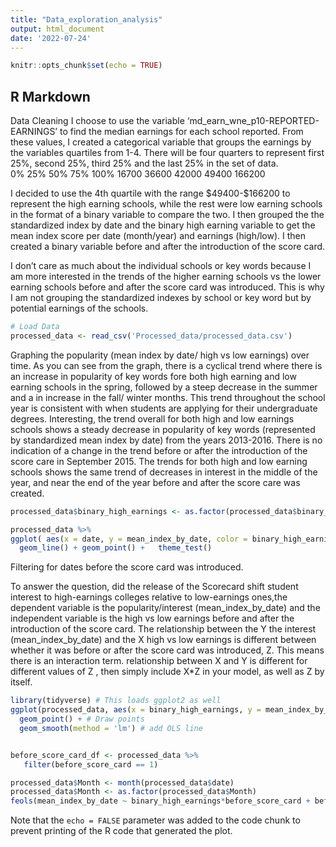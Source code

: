 ```yaml
---
title: "Data_exploration_analysis"
output: html_document
date: '2022-07-24'
---
```


```r
knitr::opts_chunk$set(echo = TRUE)
```

## R Markdown

Data Cleaning
I choose to use the variable 'md_earn_wne_p10-REPORTED-EARNINGS' to find the median earnings for each school reported. From these values, I created a categorical variable that groups the earnings by the variables quartiles from 1-4. There will be four quarters to represent first 25%, second 25%, third 25% and the last 25% in the set of data.    
0%    25%    50%    75%   100% 
16700  36600  42000  49400 166200 

I decided to use the 4th quartile with the range $49400-$166200 to represent the high earning schools, while the rest were low earning schools in the format of a binary variable to compare the two. 
I then grouped the the standardized index by date and the binary high earning variable to get the mean index score per date (month/year) and earnings (high/low). I then created a binary variable before and after the introduction of the score card.

I don't care as much about the individual schools or key words because I am more interested in the trends of the higher earning schools vs the lower earning schools before and after the score card was introduced. This is why I am not grouping the standardized indexes by school or key word but by potential earnings of the schools.


```r
# Load Data
processed_data <- read_csv('Processed_data/processed_data.csv')
```




Graphing the popularity (mean index by date/ high vs low earnings) over time. As you can see from the graph, there is a cyclical trend where there is an increase in popularity of key words fore both high earning and low earning schools in the spring, followed by a steep decrease in the summer and a in increase in the fall/ winter months. This trend throughout the school year is consistent with when students are applying for their undergraduate degrees. Interesting, the trend overall for both high and low earnings schools shows a steady decrease in popularity of key words (represented by standardized mean index by date) from the years 2013-2016. There is no indication of a change in the trend before or after the introduction of the score care in September 2015. The trends for both high and low earning schools shows the same trend of decreases in interest in the middle of the year, and near the end of the year before and after the score care was created.
```r
processed_data$binary_high_earnings <- as.factor(processed_data$binary_high_earnings)

processed_data %>% 
ggplot( aes(x = date, y = mean_index_by_date, color = binary_high_earnings)) +
  geom_line() + geom_point() +   theme_test()
```




Filtering for dates before the score card was introduced. 

To answer the question, did the release of the Scorecard shift student interest to high-earnings colleges relative to low-earnings ones,the dependent variable is the popularity/interest (mean_index_by_date) and the independent variable is the high vs low earnings before and after the introduction of the score card. 
The relationship between the Y the interest (mean_index_by_date) and the X high vs low earnings is different between whether it was before or after the score card was introduced, Z. This means there is an interaction term. 
relationship between X and  Y is different for different values of Z , then simply include X*Z  in your model, as well as Z by itself.



```r


library(tidyverse) # This loads ggplot2 as well
ggplot(processed_data, aes(x = binary_high_earnings, y = mean_index_by_date)) + 
  geom_point() + # Draw points
  geom_smooth(method = 'lm') # add OLS line


before_score_card_df <- processed_data %>% 
   filter(before_score_card == 1)

processed_data$Month <- month(processed_data$date)
processed_data$Month <- as.factor(processed_data$Month)
feols(mean_index_by_date ~ binary_high_earnings*before_score_card + before_score_card + Month, data = processed_data)

```

Note that the `echo = FALSE` parameter was added to the code chunk to prevent printing of the R code that generated the plot.

```{}



```





